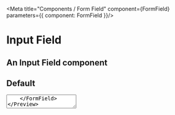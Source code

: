 

<Meta title="Components / Form Field" component={FormField} parameters={{ component: FormField }}/>

# Input Field

## An Input Field component
 

## Default
<Preview>
    <FormField label="test" htmlFor="textarea" hint="This is a hint" validationMessage="Something went wrong">
    <Textarea id="textarea" />
    </FormField>
</Preview>

## Dark Mode

<FormFieldDark />

## Properties

<Props of={FormField} />

# Input Field dependents & dependencies
<DependenciesTable titleDependencies='Dependencies' titleDependents='Dependents' of={FormField} />
